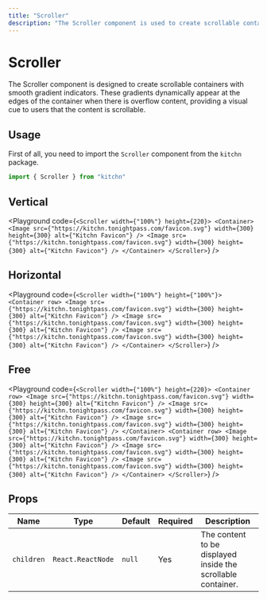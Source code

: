```yaml
---
title: "Scroller"
description: "The Scroller component is used to create scrollable containers with gradient indicators showing scrollable areas. It automatically detects when the content overflows and displays gradients accordingly."
---
```



# Scroller

The Scroller component is designed to create scrollable containers with smooth gradient indicators. These gradients dynamically appear at the edges of the container when there is overflow content, providing a visual cue to users that the content is scrollable.

## Usage

First of all, you need to import the `Scroller` component from the `kitchn` package.

```js
import { Scroller } from "kitchn"
```

## Vertical

<Playground
  code={`
<Scroller width={"100%"} height={220}>
  <Container>
    <Image
      src={"https://kitchn.tonightpass.com/favicon.svg"}
      width={300}
      height={300}
      alt={"Kitchn Favicon"}
    />
    <Image
      src={"https://kitchn.tonightpass.com/favicon.svg"}
      width={300}
      height={300}
      alt={"Kitchn Favicon"}
    />
  </Container>
</Scroller>
`}
/>

## Horizontal

<Playground
  code={`
<Scroller width={"100%"} height={"100%"}>
  <Container row>
    <Image
      src={"https://kitchn.tonightpass.com/favicon.svg"}
      width={300}
      height={300}
      alt={"Kitchn Favicon"}
    />
    <Image
      src={"https://kitchn.tonightpass.com/favicon.svg"}
      width={300}
      height={300}
      alt={"Kitchn Favicon"}
    />
    <Image
      src={"https://kitchn.tonightpass.com/favicon.svg"}
      width={300}
      height={300}
      alt={"Kitchn Favicon"}
    />
  </Container>
</Scroller>
`}
/>

## Free

<Playground
  code={`
<Scroller width={"100%"} height={220}>
  <Container row>
    <Image
      src={"https://kitchn.tonightpass.com/favicon.svg"}
      width={300}
      height={300}
      alt={"Kitchn Favicon"}
    />
    <Image
      src={"https://kitchn.tonightpass.com/favicon.svg"}
      width={300}
      height={300}
      alt={"Kitchn Favicon"}
    />
    <Image
      src={"https://kitchn.tonightpass.com/favicon.svg"}
      width={300}
      height={300}
      alt={"Kitchn Favicon"}
    />
  </Container>
  <Container row>
    <Image
      src={"https://kitchn.tonightpass.com/favicon.svg"}
      width={300}
      height={300}
      alt={"Kitchn Favicon"}
    />
    <Image
      src={"https://kitchn.tonightpass.com/favicon.svg"}
      width={300}
      height={300}
      alt={"Kitchn Favicon"}
    />
    <Image
      src={"https://kitchn.tonightpass.com/favicon.svg"}
      width={300}
      height={300}
      alt={"Kitchn Favicon"}
    />
  </Container>
</Scroller>
`}
/>

## Props

| Name | Type | Default | Required | Description
|------|------|---------|----------|-------------
| `children` | `React.ReactNode	` | `null` | Yes | The content to be displayed inside the scrollable container.

